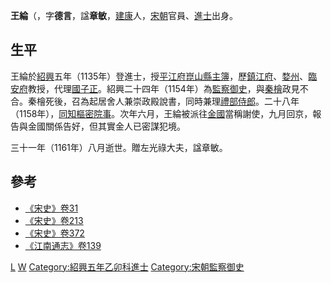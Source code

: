 {{Otheruses|subject=宋朝政治人物王綸|other=同名人物|王綸}}

'''王綸'''（{{bd|?||1161||catIdx=W）}}，字'''德言'''，諡'''章敏'''，[[建康|建康]]人，[[宋朝|宋朝]]官員、[[進士|進士]]出身。

== 生平 ==
王綸於[[紹興_(南宋)|紹興]]五年（1135年）登進士，授[[平江府|平江府]][[崑山縣|崑山縣]][[主簿|主簿]]，歷[[鎮江府|鎮江府]]、[[婺州|婺州]]、[[臨安府_(浙江)|臨安府]]教授，代理[[國子正|國子正]]。紹興二十四年（1154年）為[[監察御史|監察御史]]，與[[秦檜|秦檜]]政見不合。秦檜死後，召為起居舍人兼崇政殿說書，同時兼理[[禮部侍郎|禮部侍郎]]。二十八年（1158年），[[同知樞密院事|同知樞密院事]]。次年六月，王綸被派往[[金國|金國]]當稱謝使，九月回京，報告與金國關係告好，但其實金人已密謀犯境。

三十一年（1161年）八月逝世。贈左光祿大夫，諡章敏。

==參考==
* [[S:宋史/卷31|《宋史》卷31]]
* [[S:宋史/卷213|《宋史》卷213]]
* [[S:宋史/卷372#王綸|《宋史》卷372]]
* [http://archive.org/stream/06053089.cn#page/n108/mode/2up 《江南通志》卷139]

{{宋朝人物小作品}}
[[Category:王姓|L]]
[[Category:南京人|W]]
[[Category:紹興五年乙卯科進士|Category:紹興五年乙卯科進士]]
[[Category:宋朝監察御史|Category:宋朝監察御史]]